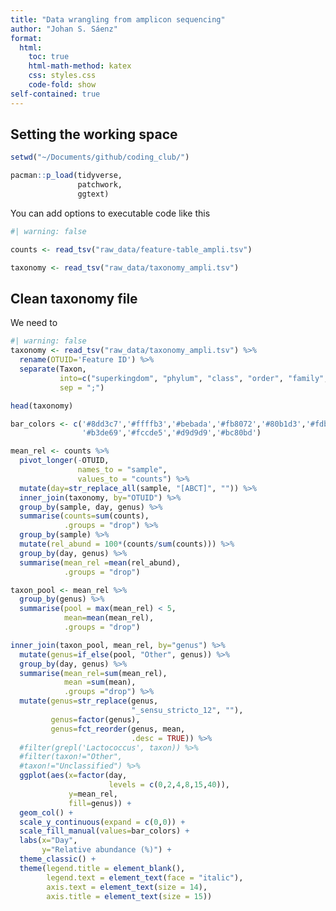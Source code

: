 ```yaml
---
title: "Data wrangling from amplicon sequencing"
author: "Johan S. Sáenz"
format:
  html:
    toc: true
    html-math-method: katex
    css: styles.css
    code-fold: show
self-contained: true
---
```


##  Setting the working space

```r

setwd("~/Documents/github/coding_club/")

pacman::p_load(tidyverse,
               patchwork, 
               ggtext)
```

You can add options to executable code like this

```r
#| warning: false

counts <- read_tsv("raw_data/feature-table_ampli.tsv")

taxonomy <- read_tsv("raw_data/taxonomy_ampli.tsv")
```

## Clean taxonomy file

We need to

```r
#| warning: false
taxonomy <- read_tsv("raw_data/taxonomy_ampli.tsv") %>% 
  rename(OTUID='Feature ID') %>%
  separate(Taxon,
           into=c("superkingdom", "phylum", "class", "order", "family", "genus", "species"),
           sep = ";")

head(taxonomy)
```

```r
bar_colors <- c('#8dd3c7','#ffffb3','#bebada','#fb8072','#80b1d3','#fdb462',
                '#b3de69','#fccde5','#d9d9d9','#bc80bd')

mean_rel <- counts %>% 
  pivot_longer(-OTUID,
               names_to = "sample",
               values_to = "counts") %>% 
  mutate(day=str_replace_all(sample, "[ABCT]", "")) %>% 
  inner_join(taxonomy, by="OTUID") %>% 
  group_by(sample, day, genus) %>% 
  summarise(counts=sum(counts),
            .groups = "drop") %>% 
  group_by(sample) %>% 
  mutate(rel_abund = 100*(counts/sum(counts))) %>% 
  group_by(day, genus) %>%
  summarise(mean_rel =mean(rel_abund),
            .groups = "drop")

taxon_pool <- mean_rel %>%
  group_by(genus) %>%
  summarise(pool = max(mean_rel) < 5,
            mean=mean(mean_rel),
            .groups = "drop")  

inner_join(taxon_pool, mean_rel, by="genus") %>%
  mutate(genus=if_else(pool, "Other", genus)) %>%
  group_by(day, genus) %>%
  summarise(mean_rel=sum(mean_rel),
            mean =sum(mean),
            .groups ="drop") %>%
  mutate(genus=str_replace(genus,
                           "_sensu_stricto_12", ""),
         genus=factor(genus),
         genus=fct_reorder(genus, mean,
                           .desc = TRUE)) %>%
  #filter(grepl('Lactococcus', taxon)) %>%
  #filter(taxon!="Other",
  #taxon!="Unclassified") %>%
  ggplot(aes(x=factor(day,
                      levels = c(0,2,4,8,15,40)),
             y=mean_rel,
             fill=genus)) +
  geom_col() +
  scale_y_continuous(expand = c(0,0)) +
  scale_fill_manual(values=bar_colors) + 
  labs(x="Day",
       y="Relative abundance (%)") +
  theme_classic() +
  theme(legend.title = element_blank(),
        legend.text = element_text(face = "italic"),
        axis.text = element_text(size = 14),
        axis.title = element_text(size = 15))
```
